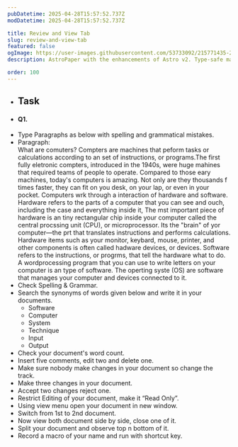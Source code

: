 ```yaml
---
pubDatetime: 2025-04-28T15:57:52.737Z
modDatetime: 2025-04-28T15:57:52.737Z

title: Review and View Tab
slug: review-and-view-tab
featured: false
ogImage: https://user-images.githubusercontent.com/53733092/215771435-25408246-2309-4f8b-a781-1f3d93bdf0ec.png
description: AstroPaper with the enhancements of Astro v2. Type-safe markdown contents, bug fixes and better dev experience etc.

order: 100
---
```


- ## Task

- #### Q1.

<ul class="list-[circle]">
    <li>
        Type Paragraphs as below with spelling and grammatical mistakes.
    </li>
    <li>
        <span class="font-bold">Paragraph:</span><br />
        What are  comuters?
        Compters are machines that peform tasks or calculations according to an set of instructions, or programs.The first fully eletronic compters, 
        introduced in the 1940s, were huge mahines that required teams of people to operate. Compared to those eary machines, today's computers is 
        amazing. Not only are they thousands f times faster, they can fit on you desk, on your lap, or even in your pocket.
        Computers wrk through a interaction of hardware and software. Hardware refers to the parts of a computer that you can see and ouch, including 
        the case and everything inside it, The mst important piece of hardware is an tiny rectangular chip inside your computer called the central 
        procssing unit (CPU), or microprocessor. Its the "brain" of yor computer—the prt that translates instructions and performs calculations. Hardware 
        items such as your monitor, keybard, mouse, printer, and other components is  often called hadware devices, or devices.
        Software refers to the instructions, or progrms, that tell the hardware what to do. A wordprocessing program that you can use to write letters on 
        your computer is an type of software. The operting syste (OS) are software that manages your computer and   devices connected to it.
    </li>
    <li>Check Spelling & Grammar.</li>
    <li>
        Search the synonyms of words given below and write it in your documents.
        <ul class="list-[circle]">
            <li>Software</li>
            <li>Computer</li>
            <li>System</li>
            <li>Technique</li>
            <li>Input</li>
            <li>Output</li>
        </ul>
    </li>
    <li>Check your document's word count.</li>
    <li>Insert five comments, edit two and delete one.</li>
    <li>Make sure nobody make changes in your document so change the track.</li>
    <li>Make three changes in your document.</li>
    <li>Accept two changes reject one.</li>
    <li>Restrict Editing of your document, make it “Read Only”.</li>
    <li>Using view menu open your document in new window.</li>
    <li>Switch from 1st to 2nd document.</li>
    <li>Now view both document side by side, close one of it.</li>
    <li>Split your document and observe  top n bottom of it.</li>
    <li>Record a macro of your name and run with shortcut key.</li>
</ul>
